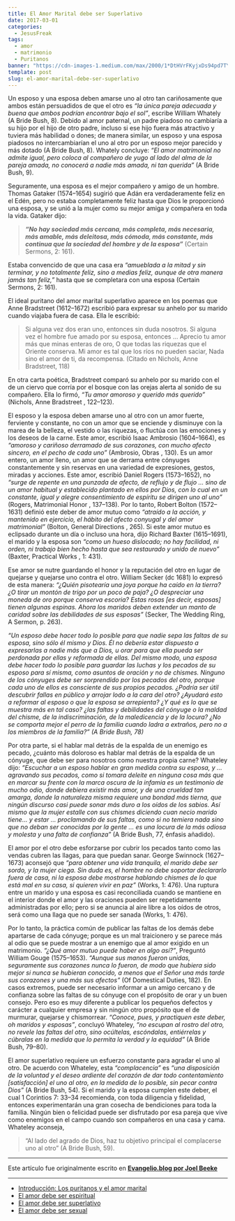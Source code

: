 ```yaml
---
title: El Amor Marital debe ser Superlativo
date: 2017-03-01
categories:
  - JesusFreak
tags:
  - amor
  - matrimonio
  - Puritanos
banner: "https://cdn-images-1.medium.com/max/2000/1*DtHVrFKyjxDs94pd7TYNoQ.png"
template: post
slug: el-amor-marital-debe-ser-superlativo
---
```


Un esposo y una esposa deben amarse uno al otro tan cariñosamente que ambos están persuadidos de que el otro es _“la única pareja adecuada y buena que ambos podrían encontrar bajo el sol”_, escribe William Whately (A Bride Bush, 8). Debido al amor paternal, un padre piadoso no cambiaría a su hijo por el hijo de otro padre, incluso si ese hijo fuera más atractivo y tuviera más habilidad o dones; de manera similar, un esposo y una esposa piadosos no intercambiarían el uno al otro por un esposo mejor parecido y más dotado (A Bride Bush, 8). Whately concluye: _“El amor matrimonial no admite igual, pero coloca al compañero de yugo al lado del alma de la pareja amada, no conocerá a nadie más amada, ni tan querida”_ (A Bride Bush, 9).

Seguramente, una esposa es el mejor compañero y amigo de un hombre. Thomas Gataker (1574–1654) sugirió que Adán era verdaderamente feliz en el Edén, pero no estaba completamente feliz hasta que Dios le proporcionó una esposa, y se unió a la mujer como su mejor amiga y compañera en toda la vida. Gataker dijo:

> **_“No hay sociedad más cercana, más completa, más necesaria, más amable, más deleitosa, más cómoda, más constante, más continua que la sociedad del hombre y de la esposa”_** (Certain Sermons, 2: 161).

Estaba convencido de que una casa era _“amueblada a la mitad y sin terminar, y no totalmente feliz, sino a medias feliz, aunque de otra manera jamás tan feliz,”_ hasta que se completara con una esposa (Certain Sermons, 2: 161).

El ideal puritano del amor marital superlativo aparece en los poemas que Anne Bradstreet (1612–1672) escribió para expresar su anhelo por su marido cuando viajaba fuera de casa. Ella le escribió:

> Si alguna vez dos eran uno, entonces sin duda nosotros.
> Si alguna vez el hombre fue amado por su esposa, entonces …
> Aprecio tu amor más que minas enteras de oro,
> O que todas las riquezas que el Oriente conserva.
> Mi amor es tal que los ríos no pueden saciar,
> Nada sino el amor de ti, da recompensa.
> (Citado en Nichols, Anne Bradstreet, 118)

En otra carta poética, Bradstreet comparó su anhelo por su marido con el de un ciervo que corría por el bosque con las orejas alerta al sonido de su compañero. Ella lo firmó, _“Tu amor amoroso y querido más querido”_ (Nichols, Anne Bradstreet , 122–123).

El esposo y la esposa deben amarse uno al otro con un amor fuerte, ferviente y constante, no con un amor que se enciende y disminuye con la marea de la belleza, el vestido o las riquezas, o fluctúa con las emociones y los deseos de la carne. Este amor, escribió Isaac Ambrosio (1604–1664), es _“amoroso y cariñoso derramado de sus corazones, con mucho afecto sincero, en el pecho de cada uno”_ (Ambrosio, Obras , 130). Es un amor entero, un amor lleno, un amor que se derrama entre cónyuges constantemente y sin reservas en una variedad de expresiones, gestos, miradas y acciones. Este amor, escribió Daniel Rogers (1573–1652), no _“surge de repente en una punzada de afecto, de reflujo y de flujo … sino de un amor habitual y establecido plantado en ellos por Dios, con lo cual en un constante, igual y alegre consentimiento de espíritu se dirigen uno al uno”_ (Rogers, Matrimonial Honor , 137–138). Por lo tanto, Robert Bolton (1572–1631) definió este deber de amor mutuo como _“atraído a la acción, y mantenido en ejercicio, el hábito del afecto conyugal y del amor matrimonial”_ (Bolton, General Directions , 265). Si este amor mutuo es eclipsado durante un día o incluso una hora, dijo Richard Baxter (1615–1691), el marido y la esposa son _“como un hueso dislocado; no hay facilidad, ni orden, ni trabajo bien hecho hasta que sea restaurado y unido de nuevo”_ (Baxter, Practical Works , 1: 431).

Ese amor se nutre guardando el honor y la reputación del otro en lugar de quejarse y quejarse uno contra el otro. William Secker (dc 1681) lo expresó de esta manera: _“¿Quién pisotearía una joya porque ha caído en la tierra? ¿O tirar un montón de trigo por un poco de paja? ¿O despreciar una moneda de oro porque conserva escoria? Estas rosas [es decir, esposas] tienen algunas espinas. Ahora los maridos deben extender un manto de caridad sobre las debilidades de sus esposas”_ (Secker, The Wedding Ring, A Sermon, p. 263).

_“Un esposo debe hacer todo lo posible para que nadie sepa las faltas de su esposa, sino sólo él mismo y Dios. Él no debería estar dispuesto a expresarlas a nadie más que a Dios, u orar para que ella pueda ser perdonada por ellas y reformada de ellas. Del mismo modo, una esposa debe hacer todo lo posible para guardar las luchas y los pecados de su esposo para sí misma, como asuntos de oración y no de chismes. Ninguno de los cónyuges debe ser sorprendido por los pecados del otro, porque cada uno de ellos es consciente de sus propios pecados. ¿Podría ser útil descubrir fallas en público y arrojar lodo a la cara del otro? ¿Ayudará esto a reformar al esposo o que la esposa se arrepienta? ¿Y qué es lo que se muestra más en tal caso? ¿las faltas y debilidades del cónyuge o la maldad del chisme, de la indiscriminación, de la maledicencia y de la locura? ¿No se comporta mejor el perro de la familia cuando ladra a extraños, pero no a los miembros de la familia?” (A Bride Bush, 78)_

Por otra parte, si el hablar mal detrás de la espalda de un enemigo es pecado, ¿cuánto más doloroso es hablar mal detrás de la espalda de un cónyuge, que debe ser para nosotros como nuestra propia carne? Whateley dijo: _“Escuchar a un esposo hablar en gran medida contra su esposa, y … agravando sus pecados, como si tomara deleite en ninguna cosa más que en marcar su frente con la marca oscura de la infamia es un testimonio de mucho odio, donde debiera existir más amor, y de una crueldad tan amarga, donde la naturaleza misma requiere una bondad más tierna, que ningún discurso casi puede sonar más duro a los oídos de los sabios. Así mismo que la mujer estalle con sus chismes diciendo cuan necio marido tiene… y estar … proclamando de sus faltas, como si no temiera nada sino que no deban ser conocidas por la gente … es una locura de la más odiosa y molesta y una falta de confianza”_ (A Bride Bush, 77, énfasis añadido).

El amor por el otro debe esforzarse por cubrir los pecados tanto como las vendas cubren las llagas, para que puedan sanar. George Swinnock (1627–1673) aconsejó que _“para obtener una vida tranquila, el marido debe ser sordo, y la mujer ciega. Sin duda es, el hombre no debe soportar declararlo fuera de casa, ni la esposa debe mostrarse hablando chismes de lo que está mal en su casa, si quieren vivir en paz”_ (Works, 1: 476). Una ruptura entre un marido y una esposa es casi reconciliada cuando se mantiene en el interior donde el amor y las oraciones pueden ser repetidamente administradas por ello; pero si se anuncia al aire libre a los oídos de otros, será como una llaga que no puede ser sanada (Works, 1: 476).

Por lo tanto, la práctica común de publicar las faltas de los demás debe apartarse de cada cónyuge; porque es un mal traicionero y se parece más al odio que se puede mostrar a un enemigo que al amor exigido en un matrimonio. _“¿Qué amor mutuo puede haber en algo así?”_, Preguntó William Gouge (1575–1653). _“Aunque sus manos fueron unidas, seguramente sus corazones nunca lo fueron, de modo que hubiera sido mejor si nunca se hubieran conocido, a menos que el Señor una más tarde sus corazones y una más sus afectos”_ (Of Domestical Duties, 182). En casos extremos, puede ser necesario informar a un amigo cercano y de confianza sobre las faltas de su cónyuge con el propósito de orar y un buen consejo. Pero eso es muy diferente a publicar los pequeños defectos y carácter a cualquier empresa y sin ningún otro propósito que el de murmurar, quejarse y chismorrear. _“Conoce, pues, y practiquen este deber, oh maridos y esposas”_, concluyó Whateley, _“no escupan al rostro del otro, no revele las faltas del otro, sino ocúltelas, escóndalas, entiérrelas y cúbralas en la medida que lo permita la verdad y la equidad”_ (A Bride Bush, 79–80).

El amor superlativo requiere un esfuerzo constante para agradar el uno al otro. De acuerdo con Whateley, esta _“complacencia”_ es _“una disposición de la voluntad y el deseo ardiente del corazón de dar todo contentamiento \[satisfacción\] el uno al otro, en la medida de lo posible, sin pecar contra Dios”_ (A Bride Bush, 54). Si el marido y la esposa cumplen este deber, el cual 1 Corintios 7: 33–34 recomienda, con toda diligencia y fidelidad, entonces experimentarán una gran cosecha de bendiciones para toda la familia. Ningún bien o felicidad puede ser disfrutado por esa pareja que vive como enemigos en el campo cuando son compañeros en una casa y cama. Whateley aconseja,

> “Al lado del agrado de Dios, haz tu objetivo principal el complacerse uno al otro” (A Bride Bush, 59).

---

Este artículo fue originalmente escrito en **[Evangelio.blog por Joel Beeke](https://evangelio.blog/2017/02/16/el-amor-marital-debe-ser-superlativo/)**

---

- [Introducción: Los puritanos y el amor marital](/blog/los-puritanos-y-el-amor-marital)
- [El amor debe ser espiritual](/blog/el-amor-marital-debe-ser-espiritual)
- [El amor debe ser superlativo](/blog/el-amor-marital-debe-ser-superlativo)
- [El amor debe ser sexual](/blog/el-amor-marital-debe-ser-sexual)
